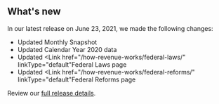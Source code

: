 ## What's new

In our latest release on June 23, 2021, we made the following changes:

- Updated <Link href="/fact-sheet" linkType="default">Monthly Snapshot</Link>
- Updated <Link href="/downloads/production/" linkType="default">Calendar Year 2020 data</Link>
- Updated <Link href="/how-revenue-works/federal-laws/" linkType="default"Federal Laws page</Link>
- Updated <Link href="/how-revenue-works/federal-reforms/" linkType="default"Federal Reforms page</Link>




Review our [full release details](https://github.com/ONRR/nrrd/releases).
